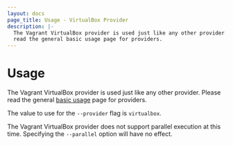 ```yaml
---
layout: docs
page_title: Usage - VirtualBox Provider
description: |-
  The Vagrant VirtualBox provider is used just like any other provider. Please
  read the general basic usage page for providers.
---
```


# Usage

The Vagrant VirtualBox provider is used just like any other provider. Please
read the general [basic usage](/vagrant/docs/providers/basic_usage) page for
providers.

The value to use for the `--provider` flag is `virtualbox`.

The Vagrant VirtualBox provider does not support parallel execution at this
time. Specifying the `--parallel` option will have no effect.
